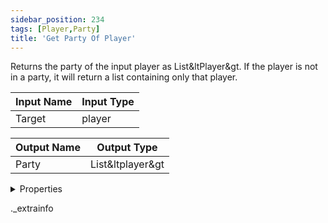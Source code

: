 ```yaml
---
sidebar_position: 234
tags: [Player,Party]
title: 'Get Party Of Player'
---
```


Returns the party of the input player as List&ltPlayer&gt. If the player is not in a party, it will return a list containing only that player.



<IChip uuid="dcbd4d6a-8f42-48ef-ad66-e1f245228d84" />

| Input Name | Input Type |
|-----------|-----------|
| Target | player |

| Output Name | Output Type |
|-----------|-----------|
| Party | List&ltplayer&gt |


<details>
  <summary>Properties</summary>
  <div>
    <div>
    <table>
      <thead>
        <tr>
          <th>Room availability:</th>
          <th>Available everywhere</th>
        </tr>
        <tr>
          <th>Is beta required?</th>
          <th>No</th>
        </tr>
        <tr>
          <th>Is this chip a trolling risk?</th>
          <th>No</th>
        </tr>
        <tr>
          <th>Is this chip a role assignment risk?</th>
          <th>No</th>
        </tr>
        <tr>
          <th>Chip UUID</th>
          <th>dcbd4d6a-8f42-48ef-ad66-e1f245228d84</th>
        </tr>
      </thead>
    </table>
    </div>
  </div>
</details>

._extrainfo